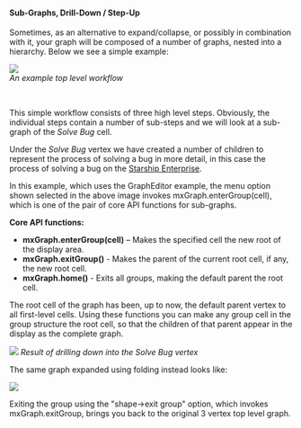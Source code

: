 <h4><a id="sub_graph_drilling"></a>Sub-Graphs, Drill-Down /
Step-Up</h4>

<p>Sometimes, as an alternative to expand/collapse, or possibly in
combination with it, your graph will be composed of a number of graphs,
nested into a hierarchy. Below we see a simple example:</p>


<p>
	<img src="https://jgraph.github.io/mxgraph/docs/images/mx_man_drill_down.png"
	name="ill_mx_man_drill_down"/>
	<br/>
	<em>An example top level workflow</em>
</p>
<br/>

<p>This simple workflow consists of three high level steps.
Obviously, the individual steps contain a number of sub-steps and we
will look at a sub-graph of the <em>Solve Bug</em> cell.</p>

<p>Under the <em>Solve Bug</em> vertex we have created a number of
children to represent the process of solving a bug in more detail, in
this case the process of solving a bug on the <a
	href="http://en.wikipedia.org/wiki/Starship_Enterprise">Starship
Enterprise</a>.</p>

<p>In this example, which uses the GraphEditor example, the menu
option shown selected in the above image invokes
mxGraph.enterGroup(cell), which is one of the pair of core API functions
for sub-graphs.</p>

<div id="coreapi">
<p><strong>Core API functions:</strong></p>

<ul><li><strong>mxGraph.enterGroup(cell)</strong> &ndash; Makes the
specified cell the new root of the display area.</li>
<li><strong>mxGraph.exitGroup()</strong> - Makes the parent of the
current root cell, if any, the new root cell.</li>
<li><strong>mxGraph.home()</strong> - Exits all groups, making the
default parent the root cell.</li>
</ul>
</div>

<p>The root cell of the graph has been, up to now, the default
parent vertex to all first-level cells. Using these functions you can
make any group cell in the group structure the root cell, so that the
children of that parent appear in the display as the complete graph.</p>

<img src="https://jgraph.github.io/mxgraph/docs/images/mx_man_drilling.png" name="ill_mx_man_drilling"/>
<em>Result of drilling down into the Solve Bug vertex</em>

<p>The same graph expanded using folding instead looks like:</p>


<img src="https://jgraph.github.io/mxgraph/docs/images/mx_man_top_level.png" name="ill_mx_mantop_level" />

Exiting the group using the "shape->exit group" option, 
which invokes mxGraph.exitGroup, 
brings you back to the original 3 vertex top level graph.

